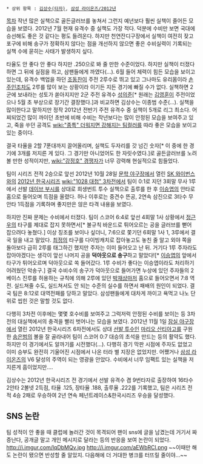  * 상위 항목 : [[김상수(타자)]], [[삼성 라이온즈/2012년]]

[[목차]]
작년 많은 실책으로 골든글러브를 놓쳐서 그런지 예년보다 훨씬 실책이 줄어든 모습을 보였다. 2012년 7월 현재 유격수 중 실책도 가장 적다. 덕분에 수비만 보면 국대에 승선해도 좋은 것 같다는 평도 들려온다. 하지만 천연잔디구장에서 실책이 여전히 잦고 포구에 비해 송구가 정확하지 않다는 점을 개선하지 않으면 좋은 수비실력이 기록되는 실책 수에 묻히는 사태가 발생하지 싶다.

타율도 안 좋다 안 좋다 하지만 .250으로 봐 줄 만한 수준이었다. 하지만 실책이 터졌다 하면 그 뒤에 실점을 하고, 삼팬들에게 까였다(…). 6월 들어 체력이 힘든 모습을 보이고 있는데, 유격수 백업을 하던 [[조동찬]]이 주전 2루수로 뛰고 있고 그나마도 유리몸이라 [[손주인]]조차도 2루를 많이 보는 상황이라 이기든 지든 경기에 빠질 수가 없다. 실책하면 2군에 보내라는 성토가 쏟아지지만 2군 주전 유격수 [[성의준]][* 원래는 [[김영훈]]이 주전이었으나 5월 초 부상으로 장기간 결장했다.]과 비교하면 김상수는 이종범 수준(…). 실책을 많이한다고 말하지만 정작 2012년 전반기 주전 유격수 중 실책이 5개로 리그 최소다. 어찌되었건 많이 까이던 초반에 비해 수비는 작년보다는 많이 안정된 모습을 보여주고 있고, 죽을 쑤던 공격도 [[wiki:"종특" 더워지면 강해지는 팀컬러]]를 따라 좋은 모습을 보이고 있는 중이다.

결국 타율을 2할 7푼대까지 끌어올리며, 실책도 두자리를 갓 넘긴 숫자[* 이 중에 한 경기에 3개를 저지른 게 있다. 그 경기만 아니었어도 한 자릿수였다.]로 골든글러브를 노려볼 만한 성적이지만, [[wiki:"강정호" 경쟁자]]가 너무 강력해 현실적으로 힘들었다.

팀이 시리즈 전적 2승으로 앞선 2012년 10월 28일 [[문학 야구장]]에서 열린 [[SK 와이번스]]와의 [[2012년 한국시리즈]] [[wiki:"1028 대첩" 3차전]]에서 팀이 0:1로 지던 3회말 무사 1루에서 선발 [[데이브 부시]]를 상대로 희생번트 투수 실책으로 출루를 한 후 [[이승엽]]의 안타로 홈으로 들어오며 득점을 올렸다.
허나 이후로는 중견수 뜬공, 2연속 삼진으로 3타수 무안타 1득점을 기록하며 좋지만은 않은 타격 내용을 보였다. 

하지만 진짜 문제는 수비에서 터졌다. 팀이 스코어 6:4로 앞선 4회말 1사 상황에서 [[정근우]]의 타구를 제대로 잡지 못하면서[* 불규칙 바운드로 튀어오르는 공을 글러브를 뻗어 잡으려다 놓쳤다.] 이상 징조를 보이나 싶더니, 7:6으로 쫓기던 6회말 1사 1, 3루에서 결국 일을 내고 말았다. [[최정]]의 타구를 다이빙캐치로 잡아놓고도 놓친 줄 알고 외야 쪽을 돌아보다 급히 2루를 태그하긴 했지만 주자는 이미 들어오고 난 뒤. 거기다 1루 주자라도 잡아야겠다는 생각이 앞선 나머지 공을 '''덕아웃으로 송구'''하고 말았다![* [[이승엽]]의 앞에서 타구가 튀어오르며 덕아웃으로 쏙 들어갔다. 1루 수비가 좋다는 이승엽이라도 처리하기 어려웠던 악송구.]
결국 수비수의 송구가 덕아웃으로 들어가면 누상에 있던 주자들의 2베이스 진루를 허용하는 규칙에 의해 2루에 있던 [[박재상]]마저 홈으로 들어오면서 7:8 역전. 실드쳐줄 수도, 실드쳐서도 안 되는 수준의 실수를 하면서 패배의 원인이 되었다.
결국 팀은 8:12로 대역전패를 당하고 말았다. 삼성팬들에게 대차게 까이고 욕먹고 나노 단위로 씹힌 것은 말할 것도 없다.

다행히 3차전 이후에는 몇몇 호수비를 보여주고 그럭저럭 안정된 수비를 보이는 등 3차전의 대실책에서의 충격을 빨리 벗어나는 모습을 보였다. 2012년 11월 1일 [[잠실 야구장]]에서 열린 2012년 한국시리즈 6차전에서도 상대 [[선발 투수]]인 [[마리오 산티아고]]를 구원한 [[송은범]]의 볼을 잘 골라내어 팀이 스코어 0:7 대승의 초석을 만드는 등의 활약도 했다. 하지만 이 경기에서도 알까기를 시전했다(…). 다행히 경기 막판 시점에 주자도 없었고 이미 승부도 완전히 기울어진 시점에서 나온 터라 별 지장은 없었지만.
어쨌거나 [[삼성 라이온즈]]의 V6 달성의 주역이 되는 영광을 안았다. 수비에서 너무 임팩트 있는 실책을 저지른게 흠이었지만….

김상수는 2012년 한국시리즈 전 경기에서 선발 유격수 겸 9번타자로 출장하여 16타수 2안타 2볼넷 2득점, 타율 .125, 장타율 .188, 출루율 .222를 기록했고, 팀은 시리즈 전적 4승 2패로 우승하여 2년 연속 페넌트레이스&한국시리즈 우승을 달성했다.

== SNS 논란 ==
팀 성적이 안 좋을 때 클럽에 놀러간 것이 목격되어 팬이 sns에 글을 남겼는데 거기서 짜증난다, 공개글 말고 개인 메시지로 달라는 등의 반응을 보여 논란이 되었다.
http://i.imgur.com/lqDbMQv.jpg
http://i.imgur.com/aEWbRCl.png ~~이때만 해도 논란이 됐으면 반성할 줄 알았지. 다음해에 더 거대한 병크를 터뜨릴 줄이야...~~
